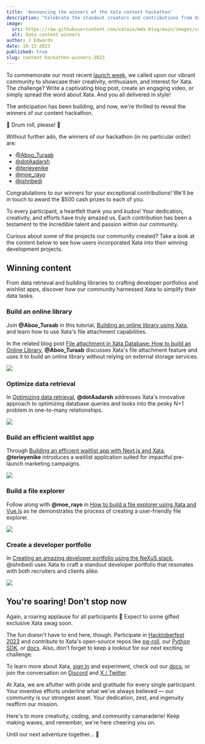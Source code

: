 ```yaml
---
title: 'Announcing the winners of the Xata content hackathon'
description: "Celebrate the standout creators and contributions from Xata's 2023 launch week content hackathon"
image:
  src: https://raw.githubusercontent.com/xataio/mdx-blog/main/images/content-hackathon-winners-2023.jpeg
  alt: Xata content winners
author: J Edwards
date: 10-13-2023
published: true
slug: content-hackathon-winners-2023
---
```


To commemorate our most recent [launch week](https://xata.io/blog/launch-week-august-2023), we called upon our vibrant community to showcase their creativity, enthusiasm, and interest for Xata. The challenge? Write a captivating blog post, create an engaging video, or simply spread the word about Xata. And you all delivered in style!

The anticipation has been building, and now, we're thrilled to reveal the winners of our content hackathon.

🥁 Drum roll, please! 🥁

Without further ado, the winners of our hackathon (in no particular order) are:

- [@Aboo_Turaab](https://twitter.com/Aboo_Turaab)
- [@dotAadarsh](https://twitter.com/dotAadarsh)
- [@terieyenike](https://twitter.com/terieyenike)
- [@moe_rayo](https://twitter.com/moe_rayo)
- [@ishnbedi](https://twitter.com/ishnbedi)

Congratulations to our winners for your exceptional contributions! We'll be in touch to award the $500 cash prizes to each of you.

To every participant, a heartfelt thank you and kudos! Your dedication, creativity, and efforts have truly amazed us. Each contribution has been a testament to the incredible talent and passion within our community.

Curious about some of the projects our community created? Take a look at the content below to see how users incorporated Xata into their winning development projects.

## Winning content

From data retrieval and building libraries to crafting developer portfolios and wishlist apps, discover how our community harnessed Xata to simplify their data tasks.

### Build an online library

Join **@Aboo_Turaab** in this tutorial, [Building an online library using Xata](https://www.youtube.com/watch?v=8YJG58oj020), and learn how to use Xata's file attachment capabilities.

<ArticleVideo platform="youtube" src="https://www.youtube.com/embed/8YJG58oj020?si=WnW3K5tQHYYtxCYR" />

In the related blog post [File attachment in Xata Database: How to build an Online Library](https://dev.to/aliyuadeniji/file-attachment-in-xata-database-how-to-build-an-online-library-1dff), **@Aboo_Turaab** discusses Xata's file attachment feature and uses it to build an online library without relying on external storage services.

![](/images/content-hackathon-attachments.png)

### Optimize data retrieval

In [Optimizing data retrieval](https://www.aadarshkannan.tech/posts/Optimizing-Data-Retrieval/), **@dotAadarsh** addresses Xata's innovative approach to optimizing database queries and looks into the pesky N+1 problem in one-to-many relationships.

![](/images/content-hackathon-blog.png)

### Build an efficient waitlist app

Through [Building an efficient waitlist app with Next.js and Xata](https://dev.to/terieyenike/building-an-efficient-waitlist-app-with-nextjs-and-xata-caf), **@terieyenike** introduces a waitlist application suited for impactful pre-launch marketing campaigns.

![](/images/content-hackathon-waitlist-app.png)

### Build a file explorer

Follow along with **@moe_rayo** in [How to build a file explorer using Xata and Vue.js](https://dev.to/moerayo/how-to-build-a-file-explorer-using-xata-and-vuejs-585i) as he demonstrates the process of creating a user-friendly file explorer.

![](/images/content-hackathon-explorer.png)

### Create a developer portfolio

In [Creating an amazing developer portfolio using the NeXuS stack](https://www.ishaanbedi.in/blog/nexus-developer-portfolio), @ishnbedi uses Xata to craft a standout developer portfolio that resonates with both recruiters and clients alike.

![](/images/content-hackathon-portfolio.png)

## You're soaring! Don't stop now

Again, a roaring applause for all participants 🎉 Expect to some gifted exclusive Xata swag soon.

The fun doesn't have to end here, though. Participate in [Hacktoberfest 2023](https://hacktoberfest.com/) and contribute to Xata's open-source repos like [pg-roll](https://github.com/xataio/pgroll), our [Python SDK](https://github.com/xataio/xata-py), or [docs](https://github.com/xataio/mdx-docs). Also, don't forget to keep a lookout for our next exciting challenge.

To learn more about Xata, [sign in](https://app.xata.io/signin) and experiment, check out our [docs](https://xata.io/docs), or join the conversation on [Discord](https://xata.io/discord) and [X / Twitter](https://twitter.com/xata).

At Xata, we are aflutter with pride and gratitude for every single participant. Your inventive efforts underline what we've always believed — our community is our strongest asset. Your dedication, zest, and ingenuity reaffirm our mission.

Here's to more creativity, coding, and community camaraderie! Keep making waves, and remember, we're here cheering you on.

Until our next adventure together... 🚀
